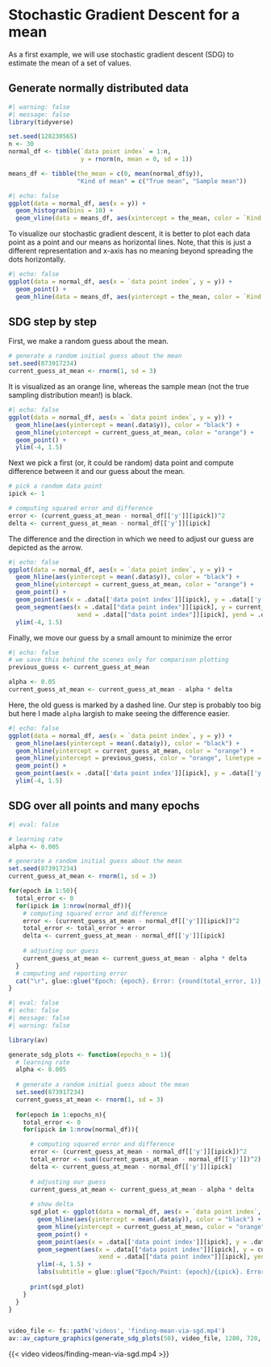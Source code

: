 # Stochastic Gradient Descent for a mean

As a first example, we will use stochastic gradient descent (SDG) to estimate the mean of a set of values. 

## Generate normally distributed data

```r
#| warning: false
#| message: false
library(tidyverse)

set.seed(128230565)
n <- 30
normal_df <- tibble(`data point index` = 1:n,
                    y = rnorm(n, mean = 0, sd = 1))

means_df <- tibble(the_mean = c(0, mean(normal_df$y)),
                   "Kind of mean" = c("True mean", "Sample mean"))
``` 
```r
#| echo: false
ggplot(data = normal_df, aes(x = y)) +
  geom_histogram(bins = 10) +
  geom_vline(data = means_df, aes(xintercept = the_mean, color = `Kind of mean`))
```

To visualize our stochastic gradient descent, it is better to plot each data point as a point and our means as horizontal lines. Note, that this is just a different representation and x-axis has no meaning beyond spreading the dots horizontally.

```r
#| echo: false
ggplot(data = normal_df, aes(x = `data point index`, y = y)) +
  geom_point() +
  geom_hline(data = means_df, aes(yintercept = the_mean, color = `Kind of mean`))
```

## SDG step by step

First, we make a random guess about the mean.
```r
# generate a random initial guess about the mean
set.seed(873917234)
current_guess_at_mean <- rnorm(1, sd = 3)
```

It is visualized as an orange line, whereas the sample mean (not the true sampling distribution mean!) is black.
```r
#| echo: false
ggplot(data = normal_df, aes(x = `data point index`, y = y)) +
  geom_hline(aes(yintercept = mean(.data$y)), color = "black") +
  geom_hline(yintercept = current_guess_at_mean, color = "orange") +
  geom_point() +
  ylim(-4, 1.5)
```

Next we pick a first (or, it could be random) data point and compute difference between it and our guess about the mean.
```r
# pick a random data point
ipick <- 1

# computing squared error and difference
error <- (current_guess_at_mean - normal_df[['y']][ipick])^2
delta <- current_guess_at_mean - normal_df[['y']][ipick]
```

The difference and the direction in which we need to adjust our guess are depicted as the arrow.
```r
#| echo: false
ggplot(data = normal_df, aes(x = `data point index`, y = y)) +
  geom_hline(aes(yintercept = mean(.data$y)), color = "black") +
  geom_hline(yintercept = current_guess_at_mean, color = "orange") +
  geom_point() +
  geom_point(aes(x = .data[['data point index']][ipick], y = .data[['y']][ipick]), color = "red") +
  geom_segment(aes(x = .data[["data point index"]][ipick], y = current_guess_at_mean,
                   xend = .data[["data point index"]][ipick], yend = .data[['y']][ipick]),  arrow = arrow(length = unit(0.03, "npc"))) +
  ylim(-4, 1.5)
```

Finally, we move our guess by a small amount to minimize the error
```r
#| echo: false
# we save this behind the scenes only for comparison plotting 
previous_guess <- current_guess_at_mean
```
```r
alpha <- 0.05
current_guess_at_mean <- current_guess_at_mean - alpha * delta
```

Here, the old guess is marked by a dashed line. Our step is probably too big but here I made `alpha` largish to make seeing the difference easier.
```r
#| echo: false
ggplot(data = normal_df, aes(x = `data point index`, y = y)) +
  geom_hline(aes(yintercept = mean(.data$y)), color = "black") +
  geom_hline(yintercept = current_guess_at_mean, color = "orange") +
  geom_hline(yintercept = previous_guess, color = "orange", linetype = "dashed") +
  geom_point() +
  geom_point(aes(x = .data[['data point index']][ipick], y = .data[['y']][ipick]), color = "red") +
  ylim(-4, 1.5)
```

## SDG over all points and many epochs

```r
#| eval: false

# learning rate
alpha <- 0.005

# generate a random initial guess about the mean
set.seed(873917234)
current_guess_at_mean <- rnorm(1, sd = 3)

for(epoch in 1:50){
  total_error <- 0
  for(ipick in 1:nrow(normal_df)){
    # computing squared error and difference
    error <- (current_guess_at_mean - normal_df[['y']][ipick])^2
    total_error <- total_error + error
    delta <- current_guess_at_mean - normal_df[['y']][ipick]
    
    # adjusting our guess
    current_guess_at_mean <- current_guess_at_mean - alpha * delta
  }
  # computing and reporting error
  cat("\r", glue::glue("Epoch: {epoch}. Error: {round(total_error, 1)}. Estimate: {round(current_guess_at_mean, 2)}. Sample mean: {round(mean(normal_df[['y']]), 2)}"))
}
```

```r
#| eval: false
#| echo: false
#| message: false
#| warning: false

library(av)

generate_sdg_plots <- function(epochs_n = 1){
  # learning rate
  alpha <- 0.005
  
  # generate a random initial guess about the mean
  set.seed(873917234)
  current_guess_at_mean <- rnorm(1, sd = 3)
  
  for(epoch in 1:epochs_n){
    total_error <- 0
    for(ipick in 1:nrow(normal_df)){

      # computing squared error and difference
      error <- (current_guess_at_mean - normal_df[['y']][ipick])^2
      total_error <- sum((current_guess_at_mean - normal_df[['y']])^2)
      delta <- current_guess_at_mean - normal_df[['y']][ipick]
      
      # adjusting our guess
      current_guess_at_mean <- current_guess_at_mean - alpha * delta
      
      # show delta
      sgd_plot <- ggplot(data = normal_df, aes(x = `data point index`, y = y)) +
        geom_hline(aes(yintercept = mean(.data$y)), color = "black") +
        geom_hline(yintercept = current_guess_at_mean, color = "orange") +
        geom_point() +
        geom_point(aes(x = .data[['data point index']][ipick], y = .data[['y']][ipick]), color = "red") +
        geom_segment(aes(x = .data[["data point index"]][ipick], y = current_guess_at_mean,
                         xend = .data[["data point index"]][ipick], yend = .data[['y']][ipick]),  arrow = arrow(length = unit(0.03, "npc"))) +
        ylim(-4, 1.5) +
        labs(subtitle = glue::glue("Epoch/Point: {epoch}/{ipick}. Error: {round(total_error, 1)}. Estimate: {round(current_guess_at_mean, 2)}. Sample mean: {round(mean(normal_df[['y']]), 2)}"))
      
      print(sgd_plot)
    }
  }
}


video_file <- fs::path('videos', 'finding-mean-via-sgd.mp4')
av::av_capture_graphics(generate_sdg_plots(50), video_file, 1280, 720, res = 144, framerate=15)
```

{{< video videos/finding-mean-via-sgd.mp4 >}}
